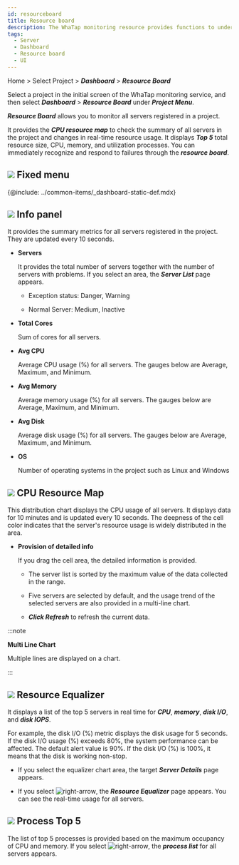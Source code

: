 ```yaml
---
id: resourceboard
title: Resource board
description: The WhaTap monitoring resource provides functions to understand the overall status of a project at a glance.
tags:
  - Server
  - Dashboard
  - Resource board
  - UI
---
```


Home > Select Project > **_Dashboard_** > **_Resource Board_**

Select a project in the initial screen of the WhaTap monitoring service, and then select **_Dashboard_** > **_Resource Board_** under **_Project Menu_**.

<ImgLang img='server-resourceboard.png' desc='Resource Board'/>

**_Resource Board_** allows you to monitor all servers registered in a project. 

It provides the **_CPU resource map_** to check the summary of all servers in the project and changes in real-time resource usage. It displays **_Top 5_** total resource size, CPU, memory, and utilization processes. You can immediately recognize and respond to failures through the **_resource board_**.

## ![](/img/number-01.png) Fixed menu

{@include: ../common-items/_dashboard-static-def.mdx}

## ![](/img/number-02.png) Info panel

It provides the summary metrics for all servers registered in the project. They are updated every 10 seconds.

- **Servers**  

  It provides the total number of servers together with the number of servers with problems. If you select an area, the **_Server List_** page appears.

  - Exception status: <span class='vslow'>Danger</span>, <span class='slow'>Warning</span>

  - Normal Server: <span class='snormal'>Medium</span>, <span class='k8s-normal'>Inactive</span>

- **Total Cores**  

  Sum of cores for all servers.

- **Avg CPU**  

  Average CPU usage (%) for all servers. The gauges below are Average, Maximum, and Minimum.

- **Avg Memory**  

  Average memory usage (%) for all servers. The gauges below are Average, Maximum, and Minimum.

- **Avg Disk**  

  Average disk usage (%) for all servers. The gauges below are Average, Maximum, and Minimum.

- **OS**  

  Number of operating systems in the project such as Linux and Windows

## ![](/img/number-03.png) CPU Resource Map

This distribution chart displays the CPU usage of all servers. It displays data for 10 minutes and is updated every 10 seconds. The deepness of the cell color indicates that the server's resource usage is widely distributed in the area.

- **Provision of detailed info**

  If you drag the cell area, the detailed information is provided.

  <ImgLang img='server-resourcemap.png' desc='Resource map'/>

  - The server list is sorted by the maximum value of the data collected in the range.

  - Five servers are selected by default, and the usage trend of the selected servers are also provided in a multi-line chart.

  - **_Click Refresh_** to refresh the current data. 

:::note

**Multi Line Chart**

Multiple lines are displayed on a chart.

:::

## ![](/img/number-04.png) Resource Equalizer

It displays a list of the top 5 servers in real time for **_CPU_**, **_memory_**, **_disk I/O_**, and **_disk IOPS_**.

For example, the disk I/O (%) metric displays the disk usage for 5 seconds. If the disk I/O usage (%) exceeds 80%, the system performance can be affected. The default alert value is 90%. If the disk I/O (%) is 100%, it means that the disk is working non-stop.

- If you select the equalizer chart area, the target **_Server Details_** page appears. 

- If you select ![right-arrow](/img/right-arrow.svg), the **_Resource Equalizer_** page appears. You can see the real-time usage for all servers.

## ![](/img/number-05.png) Process Top 5

The list of top 5 processes is provided based on the maximum occupancy of CPU and memory. If you select ![right-arrow](/img/right-arrow.svg), the **_process list_** for all servers appears. 

<ImgLang img='server-process-list-dt.png' desc='Server process list'/>

